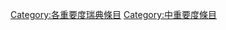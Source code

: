 {{catmore1|[[Wikipedia:瑞典專題|Wikipedia:瑞典專題]]}}
{{Articles by Importance|topic=瑞典|project=瑞典|format=toc}}
{{emptycat}}
[[Category:各重要度瑞典條目|Category:各重要度瑞典條目]]
[[Category:中重要度條目|Category:中重要度條目]]